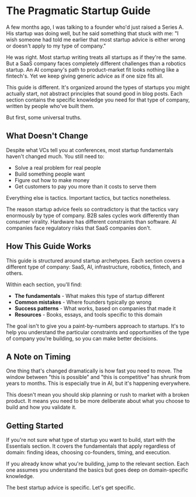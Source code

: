 # The Pragmatic Startup Guide

A few months ago, I was talking to a founder who'd just raised a Series A. His startup was doing well, but he said something that stuck with me: "I wish someone had told me earlier that most startup advice is either wrong or doesn't apply to my type of company."

He was right. Most startup writing treats all startups as if they're the same. But a SaaS company faces completely different challenges than a robotics startup. An AI company's path to product-market fit looks nothing like a fintech's. Yet we keep giving generic advice as if one size fits all.

This guide is different. It's organized around the types of startups you might actually start, not abstract principles that sound good in blog posts. Each section contains the specific knowledge you need for that type of company, written by people who've built them.

But first, some universal truths.

## What Doesn't Change

Despite what VCs tell you at conferences, most startup fundamentals haven't changed much. You still need to:

- Solve a real problem for real people
- Build something people want 
- Figure out how to make money
- Get customers to pay you more than it costs to serve them

Everything else is tactics. Important tactics, but tactics nonetheless.

The reason startup advice feels so contradictory is that the tactics vary enormously by type of company. B2B sales cycles work differently than consumer virality. Hardware has different constraints than software. AI companies face regulatory risks that SaaS companies don't.

## How This Guide Works

This guide is structured around startup archetypes. Each section covers a different type of company: SaaS, AI, infrastructure, robotics, fintech, and others.

Within each section, you'll find:

- **The fundamentals** - What makes this type of startup different
- **Common mistakes** - Where founders typically go wrong
- **Success patterns** - What works, based on companies that made it
- **Resources** - Books, essays, and tools specific to this domain

The goal isn't to give you a paint-by-numbers approach to startups. It's to help you understand the particular constraints and opportunities of the type of company you're building, so you can make better decisions.

## A Note on Timing

One thing that's changed dramatically is how fast you need to move. The window between "this is possible" and "this is competitive" has shrunk from years to months. This is especially true in AI, but it's happening everywhere.

This doesn't mean you should skip planning or rush to market with a broken product. It means you need to be more deliberate about what you choose to build and how you validate it.

## Getting Started

If you're not sure what type of startup you want to build, start with the Essentials section. It covers the fundamentals that apply regardless of domain: finding ideas, choosing co-founders, timing, and execution.

If you already know what you're building, jump to the relevant section. Each one assumes you understand the basics but goes deep on domain-specific knowledge.

The best startup advice is specific. Let's get specific.